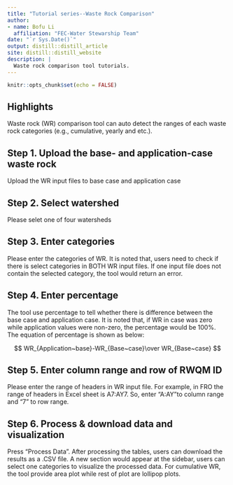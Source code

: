 ```yaml
---
title: "Tutorial series--Waste Rock Comparison"
author:
- name: Bofu Li
  affiliation: "FEC-Water Stewarship Team"
date: "`r Sys.Date()`"
output: distill::distill_article
site: distill::distill_website
description: |
  Waste rock comparison tool tutorials.
---
```


```r
knitr::opts_chunk$set(echo = FALSE)
```

## Highlights

Waste rock (WR) comparison tool can auto detect the ranges of each waste rock categories (e.g., cumulative, yearly and etc.). 

## Step 1. Upload the base- and application-case waste rock
Upload the WR input files to base case and application case

## Step 2. Select watershed

Please selet one of four watersheds

## Step 3. Enter categories

Please enter the categories of WR. It is noted that, users need to check if there is select categories in BOTH WR input files. If one input file does not contain the selected category, the tool would return an error. 

## Step 4. Enter percentage

The tool use percentage to tell whether there is difference between the base case and application case. It is noted that, if WR in case was zero while application values were non-zero, the percentage would be 100%. The equation of percentage is shown as below: 

$$
                 WR_{Application~base}-WR_{Base~case}\over WR_{Base~case}
$$

## Step 5. Enter column range and row of RWQM ID
Please enter the range of headers in WR input file. For example, in FRO the range of headers in Excel sheet is A7:AY7. So, enter "A:AY"to column range and "7" to row range. 

## Step 6. Process & download data and visualization

Press "Process Data". After processing the tables, users can download the results as a .CSV file. A new section would appear at the sidebar, users can select one categories to visualize the processed data. For cumulative WR, the tool provide area plot while rest of plot are lollipop plots. 







